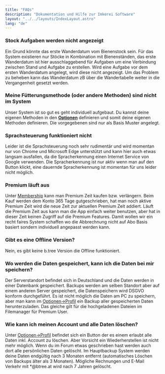 ```yaml
---
title: "FAQs"
description: "Dokumentation und Hilfe zur Imkerei Software"
layout: "../../layouts/IndexLayout.astro"
lang: "de"
---
```


### Stock Aufgaben werden nicht angezeigt

Ein Grund könnte das erste Wanderdatum vom Bienenstock sein. Für das System existieren nur Stöcke in Kombination mit Bienenständen, das erste Wanderdatum ist hier ausschlaggebend für Aufgaben um eine Verbindung zwischen Stand und Aufgabe zu erstellen. Wird eine Aufgabe vor dem ersten Wanderdatum angelegt, wird diese nicht angezeigt. Um das Problem zu beheben kann das Wanderdatum zB über die Wandertabelle weiter in die Vergangenheit gesetzt werden.

### Meine Fütterungsmethode (oder andere Methoden) sind nicht im System

Unser System ist so gut es geht individuell aufgebaut. Du kannst deine eigenen Methoden in den **[Optionen](https://www.btree.at/app/settings/)** definieren und somit deine eigenen Methoden definieren. Die vorgegebenen sind nur als Basis Muster angelegt.

### Sprachsteuerung funktioniert nicht

Leider ist die Sprachsteuerung noch sehr rudimentär und wird momentan nur von Chrome und Microsoft Edge unterstützt und kann hier auch etwas langsam ausfallen, da die Spracherkennung einen Internet Service von Google verwenden. Die Spracherkennung ist nur aktiv wenn man auf den Button klickt, eine dauernde Spracherkennung ist momentan für uns leider nicht möglich.

### Premium läuft aus

Unter [Membership](https://www.btree.at/app/membership/) kann man Premium Zeit kaufen bzw. verlängern. Beim Kauf werden dem Konto 365 Tage gutgeschrieben, hat man noch aktive Premium Zeit wird die neue Zeit zur aktuellen Premium Zeit addiert. Läuft die Premium Zeit aus kann man die App einfach weiter benutzen, aber hat in dieser Zeit keinen Zugriff auf die Premium Features. Damit wollen wir ein recht faires System schaffen wo die Abbrechnung nicht auf Abo Basis basiert sondern individuell angepasst werden kann.

### Gibt es eine Offline Version?

Nein, es gibt keine b.tree Version die Offline funktioniert.

### Wo werden die Daten gespeichert, kann ich die Daten bei mir speichern?

Der Serverstandort befindet sich in Deutschland und die Daten werden in einer Datenbank gespeichert. Backups werden am selben Standort aber auf einem anderen Server gespeichert, die Datenspeichern wird DSGVO konform durchgeführt. Es ist nicht möglich die Daten am PC zu speichern, aber man kann im [Optionen->Profil](https://www.btree.at/app/profile/) ein Backup aller gespeicherten Daten herunterzuladen. Das gleiche gilt für die hochgeladenen Dateien im Filemanager für Premium User.

### Wie kann ich meinen Account und alle Daten löschen?

Unter [Optionen->Profil](https://www.btree.at/app/profile/) befindet sich ein Button der es einem erlaubt alle Daten inkl. Account zu löschen. Aber Vorsicht ein Wiederherstellen ist nicht mehr möglich. Wenn du im Forum etwas geschrieben hast werden auch dort alle persönlichen Daten gelöscht. Im Hauptbackup System werden deine Daten endgültig nach 3 Monaten entfernt (automatisches Löschen von Backups älter als 3 Monaten). Mögliche Rechnungen und E-Mail Verkehr mit \*@btree.at wird nach 7 Jahren gelöscht.
